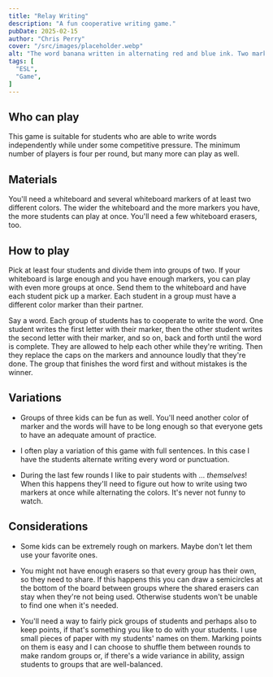 ```yaml
---
title: "Relay Writing"
description: "A fun cooperative writing game."
pubDate: 2025-02-15
author: "Chris Perry"
cover: "/src/images/placeholder.webp"
alt: "The word banana written in alternating red and blue ink. Two markers, red and blue, are below the word."
tags: [
  "ESL",
  "Game",
]
---
```



## Who can play

This game is suitable for students who are able to write words independently while under some competitive pressure. The minimum number of players is four per round, but many more can play as well.

## Materials

You'll need a whiteboard and several whiteboard markers of at least two different colors. The wider the whiteboard and the more markers you have, the more students can play at once. You'll need a few whiteboard erasers, too.

## How to play

Pick at least four students and divide them into groups of two. If your whiteboard is large enough and you have enough markers, you can play with even more groups at once. Send them to the whiteboard and have each student pick up a marker. Each student in a group must have a different color marker than their partner.

Say a word. Each group of students has to cooperate to write the word. One student writes the first letter with their marker, then the other student writes the second letter with their marker, and so on, back and forth until the word is complete. They are allowed to help each other while they're writing. Then they replace the caps on the markers and announce loudly that they're done. The group that finishes the word first and without mistakes is the winner.

## Variations

* Groups of three kids can be fun as well. You'll need another color of marker and the words will have to be long enough so that everyone gets to have an adequate amount of practice.

* I often play a variation of this game with full sentences. In this case I have the students alternate writing every word or punctuation.

* During the last few rounds I like to pair students with ... *themselves*! When this happens they'll need to figure out how to write using two markers at once while alternating the colors. It's never not funny to watch.

## Considerations

* Some kids can be extremely rough on markers. Maybe don't let them use your favorite ones.

* You might not have enough erasers so that every group has their own, so they need to share. If this happens this you can draw a semicircles at the bottom of the board between groups where the shared erasers can stay when they're not being used. Otherwise students won't be unable to find one when it's needed.

* You'll need a way to fairly pick groups of students and perhaps also to keep points, if that's something you like to do with your students. I use small pieces of paper with my students' names on them. Marking points on them is easy and I can choose to shuffle them between rounds to make random groups or, if there's a wide variance in ability, assign students to groups that are well-balanced.